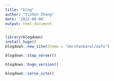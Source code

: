 ```yaml
---
title: "blog"
author: "Yizhen Zhang"
date: '2022-08-08'
output: html_document
---
```


```r
library(blogdown)
install_hugo()
blogdown::new_site(theme = "darshanbaral/aafu")
```

```r
blogdown::stop_server()
```
```r
blogdown::hugo_version()
```

```r
blogdown::serve_site()
```

